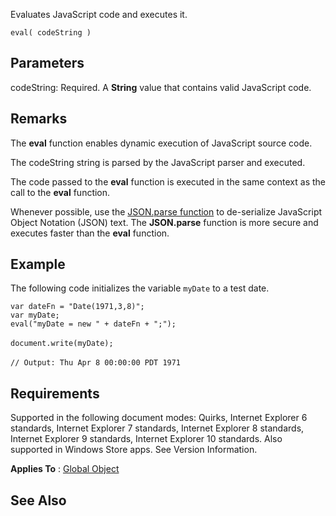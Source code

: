 Evaluates JavaScript code and executes it.

 eval( codeString )

==Parameters==
; codeString: Required. A '''String''' value that contains valid JavaScript code.

==Remarks==
The '''eval''' function enables dynamic execution of JavaScript source code.

The codeString string is parsed by the JavaScript parser and executed.

The code passed to the '''eval''' function is executed in the same context as the call to the '''eval''' function.

Whenever possible, use the [[JSON/JSON.parse|JSON.parse function]] to de-serialize JavaScript Object Notation (JSON) text. The '''JSON.parse''' function is more secure and executes faster than the '''eval''' function.


==Example==
The following code initializes the variable <code>myDate</code> to a test date.

 var dateFn = "Date(1971,3,8)";
 var myDate;
 eval("myDate = new " + dateFn + ";");
 
 document.write(myDate);
 
 // Output: Thu Apr 8 00:00:00 PDT 1971

==Requirements==
Supported in the following document modes: Quirks, Internet Explorer 6 standards, Internet Explorer 7 standards, Internet Explorer 8 standards, Internet Explorer 9 standards, Internet Explorer 10 standards. Also supported in Windows Store apps. See Version Information.

'''Applies To''' : [[Global|Global Object]]


==See Also==

              
